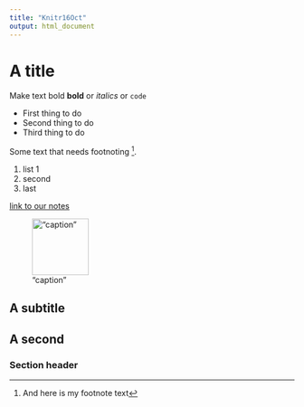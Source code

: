 ```yaml
---
title: "Knitr16Oct"
output: html_document
---
```


# A title
Make text bold **bold** or _italics_ or `code`

* First thing to do
* Second thing to do
* Third thing to do 

Some text that needs footnoting [^1].

[^1]: And here is my footnote text

1. list 1
2. second
3. last 

[link to our notes](https://csiro-data-school.github.io/rmarkdown)

!["caption"](../images/knitr.png){width=100px}






## A subtitle

## A second

### Section header


